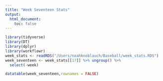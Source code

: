 ```yaml
---
title: "Week Seventeen Stats"
output: 
  html_document:
    toc: false
---
```



```r
library(tidyverse)
library(DT)
library(dplyr)
library(workflowr)
week_stats <- readRDS("/Users/noahknoblauch/Baseball/week_stats.RDS")
week_seventeen <- week_stats[[17]] %>% ungroup() %>%
  select(-week)

```

```r
datatable(week_seventeen,rownames = FALSE)
```

